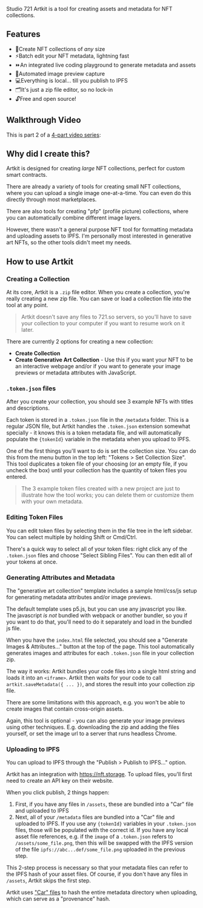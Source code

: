 
Studio 721 Artkit is a tool for creating assets and metadata for NFT
collections.

## Features

- 🤯<SpacerHorizontal inline size={20} />Create NFT collections of _any_ size
- ⚡️<SpacerHorizontal inline size={20} />Batch edit your NFT metadata,
  lightning fast
- ⏩<SpacerHorizontal inline size={20} />An integrated live coding playground to
  generate metadata and assets
- 🌆<SpacerHorizontal inline size={20} />Automated image preview capture
- 💻<SpacerHorizontal inline size={20} />Everything is local... till you publish
  to IPFS
- 🗂<SpacerHorizontal inline size={20} />It's just a zip file editor, so no
  lock-in
- 🔓<SpacerHorizontal inline size={20} />Free and open source!

## Walkthrough Video

This is part 2 of a
[4-part video series](https://www.youtube.com/watch?v=ZB5SiXXZbds&list=PLu07TXQzA0jordwXTlQIanzES0S52R-py):

<YouTube src="https://www.youtube.com/embed/oIXYMhmX_9c?list=PLu07TXQzA0jordwXTlQIanzES0S52R-py" />

## Why did I create this?

Artkit is designed for creating _large_ NFT collections, perfect for custom
smart contracts.

There are already a variety of tools for creating small NFT collections, where
you can upload a single image one-at-a-time. You can even do this directly
through most marketplaces.

There are also tools for creating "pfp" (profile picture) collections, where you
can automatically combine different image layers.

However, there wasn't a general purpose NFT tool for formatting metadata and
uploading assets to IPFS. I'm personally most interested in generative art NFTs,
so the other tools didn't meet my needs.

## How to use Artkit

### Creating a Collection

At its core, Artkit is a `.zip` file editor. When you create a collection,
you're really creating a new zip file. You can save or load a collection file
into the tool at any point.

> Artkit doesn't save any files to 721.so servers, so you'll have to save your
> collection to your computer if you want to resume work on it later.

There are currently 2 options for creating a new collection:

- **Create Collection**
- **Create Generative Art Collection** - Use this if you want your NFT to be an
  interactive webpage and/or if you want to generate your image previews or
  metadata attributes with JavaScript.

### `.token.json` files

After you create your collection, you should see 3 example NFTs with titles and
descriptions.

Each token is stored in a `.token.json` file in the `/metadata` folder. This is
a regular JSON file, but Artkit handles the `.token.json` extension somewhat
specially - it knows this is a token metadata file, and will automatically
populate the `{tokenId}` variable in the metadata when you upload to IPFS.

One of the first things you'll want to do is set the collection size. You can do
this from the menu button in the top left: "Tokens > Set Collection Size". This
tool duplicates a token file of your choosing (or an empty file, if you uncheck
the box) until your collection has the quantity of token files you entered.

> The 3 example token files created with a new project are just to illustrate
> how the tool works; you can delete them or customize them with your own
> metadata.

### Editing Token Files

You can edit token files by selecting them in the file tree in the left sidebar.
You can select multiple by holding Shift or Cmd/Ctrl.

There's a quick way to select all of your token files: right click any of the
`.token.json` files and choose "Select Sibling Files". You can then edit all of
your tokens at once.

### Generating Attributes and Metadata

The "generative art collection" template includes a sample html/css/js setup for
generating metadata attributes and/or image previews.

The default template uses p5.js, but you can use any javascript you like. The
javascript _is not_ bundled with webpack or another bundler, so you if you want
to do that, you'll need to do it separately and load in the bundled js file.

When you have the `index.html` file selected, you should see a "Generate Images
& Attributes..." button at the top of the page. This tool automatically
generates images and attributes for each `.token.json` file in your collection
zip.

The way it works: Artkit bundles your code files into a single html string and
loads it into an `<iframe>`. Artkit then waits for your code to call
`artkit.saveMetadata({ ... })`, and stores the result into your collection zip
file.

There are some limitations with this approach, e.g. you won't be able to create
images that contain cross-origin assets.

Again, this tool is optional - you can also generate your image previews using
other techniques. E.g. downloading the zip and adding the files yourself, or set
the image url to a server that runs headless Chrome.

### Uploading to IPFS

You can upload to IPFS through the "Publish > Publish to IPFS..." option.

Artkit has an integration with https://nft.storage. To upload files, you'll
first need to create an API key on their website.

When you click publish, 2 things happen:

1. First, if you have any files in `/assets`, these are bundled into a "Car"
   file and uploaded to IPFS
2. Next, all of your `/metadata` files are bundled into a "Car" file and
   uploaded to IPFS. If you use any `{tokenId}` variables in your `.token.json`
   files, those will be populated with the correct id. If you have any local
   asset file references, e.g. if the `image` of a `.token.json` refers to
   `/assets/some_file.png`, then this will be swapped with the IPFS version of
   the file `ipfs://abc...def/some_file.png` uploaded in the previous step.

This 2-step process is necessary so that your metadata files can refer to the
IPFS hash of your asset files. Of course, if you don't have any files in
`/assets`, Artkit skips the first step.

Artkit uses ["Car" files](https://github.com/web3-storage/ipfs-car) to hash the
entire metadata directory when uploading, which can serve as a "provenance"
hash.
